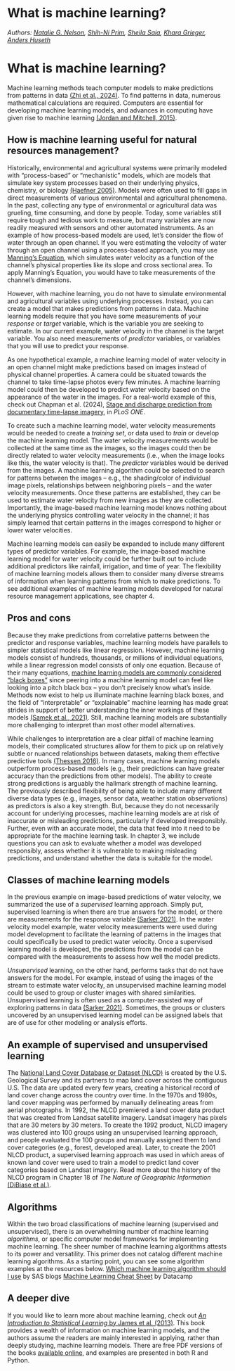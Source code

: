 # What is machine learning?

*Authors: [Natalie G. Nelson](https://bae.ncsu.edu/people/nnelson4/), [Shih-Ni Prim](https://www.linkedin.com/in/shih-ni-prim-14033336/), [Sheila Saia](https://sheilasaia.rbind.io/), [Khara Grieger](https://cals.ncsu.edu/applied-ecology/people/kdgriege/), [Anders Huseth](https://cals.ncsu.edu/entomology-and-plant-pathology/people/ashuseth/)*

# What is machine learning?
Machine learning methods teach computer models to make predictions from patterns in data [(Zhi et al., 2024)](https://doi.org/10.1038/s44221-024-00202-z). To find patterns in data, numerous  mathematical calculations are required. Computers are essential for developing machine learning models, and advances in computing have given rise to machine learning [(Jordan and Mitchell, 2015)](https://doi.org/10.1126/science.aaa8415).  

## How is machine learning useful for natural resources management?
Historically, environmental and agricultural systems were primarily modeled with “process-based” or “mechanistic” models, which are models that simulate key system processes based on their underlying physics, chemistry, or biology [(Haefner 2005)](https://link.springer.com/book/10.1007/b106568). Models were often used to fill gaps in direct measurements of various environmental and agricultural phenomena. In the past, collecting any type of environmental or agricultural data was grueling, time consuming, and done by people. Today, some variables still require tough and tedious work to measure, but many variables are now readily measured with sensors and other automated instruments.
As an example of how process-based models are used, let’s consider the flow of water through an open channel. If you were estimating the velocity of water through an open channel using a process-based approach, you may use [Manning’s Equation](https://www.weather.gov/aprfc/normaldepthcalc), which simulates water velocity as a function of the channel’s physical properties like its slope and cross sectional area. To apply Manning’s Equation, you would have to take measurements of the channel’s dimensions.

However, with machine learning, you do not have to simulate environmental and agricultural variables using underlying processes. Instead, you can create a model that makes predictions from patterns in data. Machine learning models require that you have some measurements of your *response* or *target* variable, which is the variable you are seeking to estimate. In our current example, water velocity in the channel is the target variable. You also need measurements of *predictor* variables, or variables that you will use to predict your response. 

As one hypothetical example, a machine learning model of water velocity in an open channel might make predictions based on images instead of physical channel properties. A camera could be situated towards the channel to take time-lapse photos every few minutes. A machine learning model could then be developed to predict water velocity based on the appearance of the water in the images. For a real-world example of this, check out Chapman et al. (2024), [Stage and discharge prediction from documentary time-lapse imagery](https://journals.plos.org/water/article?id=10.1371/journal.pwat.0000106), in *PLoS ONE*. 

To create such a machine learning model, water velocity measurements would be needed to create a *training set*, or data used to *train* or develop the machine learning model. The water velocity measurements would be collected at the same time as the images, so the images could then be directly related to water velocity measurements (i.e., when the image looks like this, the water velocity is that). The *predictor* variables would be derived from the images. A machine learning algorithm could be selected to search for patterns between the images – e.g., the shading/color of individual image pixels, relationships between neighboring pixels – and the water velocity measurements. Once these patterns are established, they can be used to estimate water velocity from new images as they are collected. Importantly, the image-based machine learning model knows nothing about the underlying physics controlling water velocity in the channel; it has simply learned that certain patterns in the images correspond to higher or lower water velocities.

Machine learning models can easily be expanded to include many different types of predictor variables. For example, the image-based machine learning model for water velocity could be further built out to include additional predictors like rainfall, irrigation, and time of year. The flexibility of machine learning models allows them to consider many diverse streams of information when learning patterns from which to make predictions. To see additional examples of machine learning models developed for natural resource management applications, see chapter 4.

## Pros and cons
Because they make predictions from correlative patterns between the predictor and response variables, machine learning models have parallels to simpler statistical models like linear regression. However, machine learning models consist of hundreds, thousands, or millions of individual equations, while a linear regression model consists of only one equation. Because of their many equations, [machine learning models are commonly considered “black boxes”](https://www.nature.com/news/can-we-open-the-black-box-of-ai-1.20731) since peering into a machine learning model can feel like looking into a pitch black box – you don’t precisely know what's inside. Methods now exist to help us illuminate machine learning black boxes, and the field of “interpretable” or “explainable” machine learning has made great strides in support of better understanding the inner workings of these models [(Samek et al., 2021)](https://doi.org/10.1109/JPROC.2021.3060483). Still, machine learning models are substantially more challenging to interpret than most other model alternatives. 

While challenges to interpretation are a clear pitfall of machine learning models, their complicated structures allow for them to pick up on relatively subtle or nuanced relationships between datasets, making them effective predictive tools [(Thessen 2016)](https://doi.org/10.3897/oneeco.1.e8621). In many cases, machine learning models outperform process-based models (e.g., their predictions can have greater accuracy than the predictions from other models). The ability to create strong predictions is arguably the hallmark strength of machine learning. The previously described flexibility of being able to include many different diverse data types (e.g., images, sensor data, weather station observations) as predictors is also a key strength. But, because they do not necessarily account for underlying processes, machine learning models are at risk of inaccurate or misleading predictions, particularly if developed irresponsibly. Further, even with an accurate model, the data that feed into it need to be appropriate for the machine learning task. In chapter 3, we include questions you can ask to evaluate whether a model was developed responsibly, assess whether it is vulnerable to making misleading predictions, and understand whether the data is suitable for the model.

## Classes of machine learning models
In the previous example on image-based predictions of water velocity, we summarized the use of a *supervised* learning approach. Simply put, supervised learning is when there are true answers for the model, or there are measurements for the response variable [(Sarker 2021)](https://doi.org/10.1007/s42979-021-00592-x). In the water velocity model example, water velocity measurements were used during model development to facilitate the learning of patterns in the images that could specifically be used to predict water velocity. Once a supervised learning model is developed, the predictions from the model can be compared with the measurements to assess how well the model predicts.

*Unsupervised* learning, on the other hand, performs tasks that do not have answers for the model. For example, instead of using the images of the stream to estimate water velocity, an unsupervised machine learning model could be used to group or cluster images with shared similarities. Unsupervised learning is often used as a computer-assisted way of exploring patterns in data  [(Sarker 2021)](https://doi.org/10.1007/s42979-021-00592-x). Sometimes, the groups or clusters uncovered by an unsupervised learning model can be assigned labels that are of use for other modeling or analysis efforts. 

## An example of supervised and unsupervised learning
The [National Land Cover Database or Dataset (NLCD)](https://www.usgs.gov/centers/eros/science/national-land-cover-database) is created by the U.S. Geological Survey and its partners to map land cover across the contiguous U.S. The data are updated every few years, creating a historical record of land cover change across the country over time. In the 1970s and 1980s, land cover mapping was performed by manually delineating areas from aerial photographs. In 1992, the NLCD premiered a land cover data product that was created from Landsat satellite imagery. Landsat imagery has pixels that are 30 meters by 30 meters. To create the 1992 product, NLCD imagery was clustered into 100 groups using an unsupervised learning approach, and people evaluated the 100 groups and manually assigned them to land cover categories (e.g., forest, developed area). Later, to create the 2001 NLCD product, a supervised learning approach was used in which areas of known land cover were used to train a model to predict land cover categories based on Landsat imagery. Read more about the history of the NLCD program in Chapter 18 of *The Nature of Geographic Information* [(DiBiase et al.)](https://www.e-education.psu.edu/natureofgeoinfo/).

## Algorithms
Within the two broad classifications of machine learning (supervised and unsupervised), there is an overwhelming number of machine learning *algorithms*, or specific computer model frameworks for implementing machine learning. The sheer number of machine learning algorithms attests to its power and versatility. This primer does not catalog different machine learning algorithms. As a starting point, you can see some algorithm examples at the resources below.
[Which machine learning algorithm should I use](https://blogs.sas.com/content/subconsciousmusings/2020/12/09/machine-learning-algorithm-use/) by SAS blogs
[Machine Learning Cheat Sheet](https://www.datacamp.com/cheat-sheet/machine-learning-cheat-sheet?utm_source=google&utm_medium=paid_search&utm_campaignid=19589720830&utm_adgroupid=157098107695&utm_device=c&utm_keyword=&utm_matchtype=&utm_network=g&utm_adpostion=&utm_creative=698229375346&utm_targetid=dsa-2264919291829&utm_loc_interest_ms=&utm_loc_physical_ms=9009732&utm_content=DSA~blog~Julia&utm_campaign=230119_1-sea~dsa~tofu_2-b2c_3-us_4-prc_5-na_6-na_7-le_8-pdsh-go_9-na_10-na_11-na-may24&gad_source=1&gclid=Cj0KCQjw6PGxBhCVARIsAIumnWai3I4X4UtrhM_2dA1pUpmAmC-iErsp57Cv6p4fEQugIVbGrx1VT2YaAsr7EALw_wcB) by Datacamp

## A deeper dive
If you would like to learn more about machine learning, check out [*An Introduction to Statistical Learning* by James et al. (2013)](https://www.statlearning.com/). This book provides a wealth of information on machine learning models, and the authors assume the readers are mainly interested in applying, rather than deeply studying, machine learning models. There are free PDF versions of the books [available online](https://www.statlearning.com/), and examples are presented in both R and Python. 